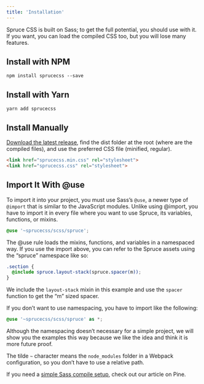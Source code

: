 ```yaml
---
title: 'Installation'
---
```


<p className="lead">Spruce CSS is built on Sass; to get the full potential, you should use with it. If you want, you can load the compiled CSS too, but you will lose many features.</p>

## Install with NPM

```
npm install sprucecss --save
```

## Install with Yarn

```
yarn add sprucecss
```

## Install Manually

[Download the latest release](https://github.com/conedevelopment/sprucecss/archive/refs/heads/main.zip), find the dist folder at the root (where are the compiled files), and use the preferred CSS file (minified, regular).

```html
<link href="sprucecss.min.css" rel="stylesheet">
<link href="sprucecss.css" rel="stylesheet">
```

## Import It With @use

To import it into your project, you must use Sass’s ```@use```, a newer type of ```@import``` that is similar to the JavaScript modules. Unlike using @import, you have to import it in every file where you want to use Spruce, its variables, functions, or mixins.

``` scss
@use '~sprucecss/scss/spruce';
```

The @use rule loads the mixins, functions, and variables in a namespaced way. If you use the import above, you can refer to the Spruce assets using the “spruce” namespace like so:

```scss
.section {
  @include spruce.layout-stack(spruce.spacer(m));
}
```

We include the ```layout-stack``` mixin in this example and use the ```spacer``` function to get the “m” sized spacer.

If you don’t want to use namespacing, you have to import like the following:

```scss
@use '~sprucecss/scss/spruce' as *;
```

Although the namespacing doesn’t necessary for a simple project, we will show you the examples this way because we like the idea and think it is more future proof.

<Notification type="info">The tilde <code>~</code> character means the <code>node_modules</code> folder in a Webpack configuration, so you don’t have to use a relative path.</Notification>

If you need a [simple Sass compile setup](https://pineco.de/the-simplest-sass-compile-setup/), check out our article on Pine.
